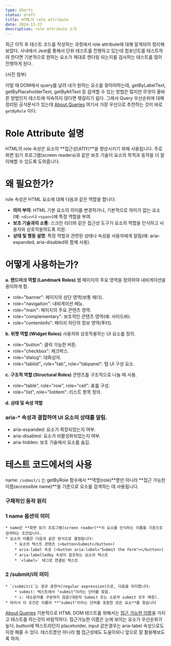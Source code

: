 ```yaml
---
type: Shorts
status: draft
title: HTML의 role attribute
date: 2024-11-27
description: role attribute 소개
---
```


최근 이직 후 테스트 코드를 작성하는 과정에서 role attribute에 대해 알게되어 정리해보았다.
사내에서 Jest를 통해서 단위 테스트를 진행하고 있는데 컴포넌트를 테스트하려 한다면 기본적으로 원하는 요소가 제대로 렌더링 되는지를 검사하는 테스트를 많이 진행하게 된다.

(사진 첨부)

이럴 때 DOM에서 query를 날려 내가 원하는 요소를 찾아야하는데, getByLabelText, getByPlaceholderText, getByAltText 등 검색할 수 있는 방법은 많지만 무엇이 올바른 방법인지 테스트에 익숙하지 않다면 헷갈리기 쉽다.
그래서 Query 우선순위에 대해 정리된 공식문서가 있는데 [About Queries](https://testing-library.com/docs/queries/about#priority)
여기서 가장 우선으로 추천하는 것이 바로 `getByRole` 이다.

# Role Attribute 설명

HTML의 role 속성은 요소의 **접근성(A11Y)**을 향상시키기 위해 사용됩니다. 주로 화면 읽기 프로그램(screen readers)과 같은 보조 기술이 요소의 목적과 동작을 더 잘 이해할 수 있도록 도와줍니다.

# 왜 필요한가?

role 속성은 HTML 요소에 대해 다음과 같은 역할을 합니다:

- **의미 부여**: HTML 기본 요소의 의미를 변경하거나, 기본적으로 의미가 없는 요소(예: `<div>`나 `<span>`)에 특정 역할을 부여.
- **보조 기술과의 소통**: 스크린 리더와 같은 접근성 도구가 요소의 역할을 인식하고 사용자와 상호작용하도록 지원.
- **상태 및 행동 설명**: 특정 역할과 관련된 상태나 속성을 사용자에게 알림(예: aria-expanded, aria-disabled와 함께 사용).

# 어떻게 사용하는가?

**a. 랜드마크 역할 (Landmark Roles)**
웹 페이지의 주요 영역을 정의하여 내비게이션을 용이하게 함.

- role="banner": 페이지의 상단 영역(보통 헤더).
- role="navigation": 내비게이션 메뉴.
- role="main": 페이지의 주요 콘텐츠 영역.
- role="complementary": 보조적인 콘텐츠 영역(예: 사이드바).
- role="contentinfo": 페이지 하단의 정보 영역(푸터).

**b. 위젯 역할 (Widget Roles)**
사용자와 상호작용하는 UI 요소를 정의.

- role="button": 클릭 가능한 버튼.
- role="checkbox": 체크박스.
- role="dialog": 대화상자.
- role="tablist"**,** role="tab"**,** role="tabpanel": 탭 UI 구성 요소.

**c. 구조적 역할 (Structural Roles)**
콘텐츠를 구조적으로 나눌 때 사용.

- role="table", role="row", role="cell": 표를 구성.
- role="list", role="listitem": 리스트 항목 정의.

**d. 상태 및 속성 역할**

### aria-\* 속성과 결합하여 UI 요소의 상태를 알림.

- aria-expanded: 요소가 확장되었는지 여부.
- aria-disabled: 요소가 비활성화되었는지 여부.
- aria-hidden: 보조 기술에서 요소를 숨김.

# 테스트 코드에서의 사용

name: `/submit/i` 는 getByRole 함수에서 **역할(role)**뿐만 아니라 **접근 가능한 이름(accessible name)**을 기준으로 요소를 검색하는 데 사용됩니다.

### 구체적인 동작 원리

### 1 name **옵션의 의미**

    * name은 **화면 읽기 프로그램(screen reader)**이 요소를 인식하는 이름을 기준으로 검색하는 조건입니다.
    * 요소의 이름은 다음과 같은 방식으로 결정됩니다:
    	* 요소의 텍스트 콘텐츠 (<button>Submit</button>)
    	* aria-label 속성 (<button aria-label="Submit the form"></button>)
    	* aria-labelledby 속성이 참조하는 요소의 텍스트
    	* `<label>` 태그로 연결된 텍스트

### 2 /submit/i**의 의미**

    * `/submit/i`는 정규 표현식(regular expression)으로, 다음을 의미합니다:
    	* submit: 텍스트에서 "submit"이라는 단어를 찾음.
    	* i: 대소문자를 구분하지 않음(대문자 Submit 또는 소문자 submit 모두 매칭).
    * 따라서 이 조건은 이름이 **"submit"이라는 단어를 포함한 모든 요소**를 찾습니다

[About Queries](https://testing-library.com/docs/queries/about#priority)
기본적으로 HTML DOM 테스트를 위해서는 [접근 가능한 이름](https://developer.mozilla.org/ko/docs/Glossary/Accessible_name)을 가지고 테스트를 하는것이 바람직하다. 접근가능한 이름은 눈에 보이는 요소가 우선순위가 높다. button에 텍스트라던지 placeholder, input 같은경우는 aria-label 속성으로도 지정 해줄 수 있다. 테스트뿐만 아니라 웹 접근성에도 도움이되니 앞으로 잘 활용해보도록 하자.
